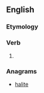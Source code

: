 ==English==

===Etymology===
{{suffix|ail|eth|lang=en}}

===Verb===
{{en-verb form}}

# {{en-archaic third-person singular of|ail}}

===Anagrams===
* [[halite#English|halite]]